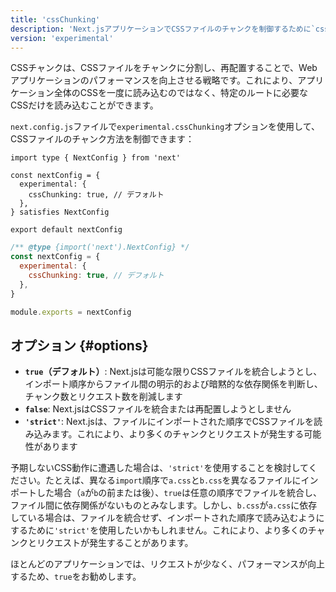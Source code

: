 ```yaml
---
title: 'cssChunking'
description: 'Next.jsアプリケーションでCSSファイルのチャンクを制御するために`cssChunking`オプションを使用します。'
version: 'experimental'
---
```


CSSチャンクは、CSSファイルをチャンクに分割し、再配置することで、Webアプリケーションのパフォーマンスを向上させる戦略です。これにより、アプリケーション全体のCSSを一度に読み込むのではなく、特定のルートに必要なCSSだけを読み込むことができます。

`next.config.js`ファイルで`experimental.cssChunking`オプションを使用して、CSSファイルのチャンク方法を制御できます：

<Tabs>
<TabItem value="tsx" label="TypeScript">

```tsx title="next.config.ts" switcher
import type { NextConfig } from 'next'

const nextConfig = {
  experimental: {
    cssChunking: true, // デフォルト
  },
} satisfies NextConfig

export default nextConfig
```

</TabItem>
<TabItem value="js" label="JavaScript">

```js title="next.config.js" switcher
/** @type {import('next').NextConfig} */
const nextConfig = {
  experimental: {
    cssChunking: true, // デフォルト
  },
}

module.exports = nextConfig
```

</TabItem>
</Tabs>

## オプション {#options}

- **`true`（デフォルト）**: Next.jsは可能な限りCSSファイルを統合しようとし、インポート順序からファイル間の明示的および暗黙的な依存関係を判断し、チャンク数とリクエスト数を削減します
- **`false`**: Next.jsはCSSファイルを統合または再配置しようとしません
- **`'strict'`**: Next.jsは、ファイルにインポートされた順序でCSSファイルを読み込みます。これにより、より多くのチャンクとリクエストが発生する可能性があります

予期しないCSS動作に遭遇した場合は、`'strict'`を使用することを検討してください。たとえば、異なる`import`順序で`a.css`と`b.css`を異なるファイルにインポートした場合（`a`が`b`の前または後）、`true`は任意の順序でファイルを統合し、ファイル間に依存関係がないものとみなします。しかし、`b.css`が`a.css`に依存している場合は、ファイルを統合せず、インポートされた順序で読み込むようにするために`'strict'`を使用したいかもしれません。これにより、より多くのチャンクとリクエストが発生することがあります。

ほとんどのアプリケーションでは、リクエストが少なく、パフォーマンスが向上するため、`true`をお勧めします。

